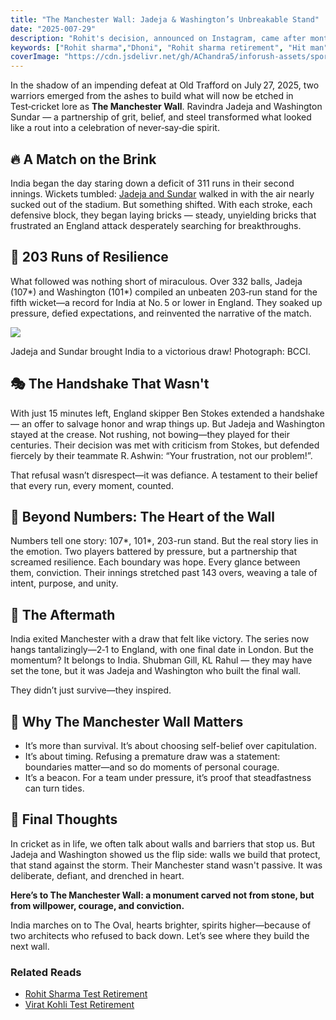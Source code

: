 ```yaml
---
title: "The Manchester Wall: Jadeja & Washington’s Unbreakable Stand"
date: "2025-007-29"
description: "Rohit's decision, announced on Instagram, came after months of speculation and a recent dip in form, but it doesn’t diminish his towering legacy. How crucial is this impact to the Indian team?"
keywords: ["Rohit sharma","Dhoni", "Rohit sharma retirement", "Hit man", "Indian cricket"]
coverImage: "https://cdn.jsdelivr.net/gh/AChandra5/inforush-assets/sports-fitness/manchester-cover.png"
---
```

 
 In the shadow of an impending defeat at Old Trafford on July 27, 2025, two warriors emerged from the ashes to build what will now be etched in Test‑cricket lore as <b>The Manchester Wall</b>. Ravindra Jadeja and Washington Sundar — a partnership of grit, belief, and steel transformed what looked like a rout into a celebration of never‑say‑die spirit.

## 🔥 A Match on the Brink

India began the day staring down a deficit of 311 runs in their second innings. Wickets tumbled: <a href = "https://www.telegraphindia.com/sports/cricket/jadeja-and-washingtons-resistance-turns-tide-as-india-crawl-ahead-on-day-five-of-fourth-test/cid/2115246?utm_source=chatgpt.com" target ="_blank">Jadeja and Sundar</a> walked in with the air nearly sucked out of the stadium. But something shifted. With each stroke, each defensive block, they began laying bricks — steady, unyielding bricks that frustrated an England attack desperately searching for breakthroughs. 

## 💪 203 Runs of Resilience

What followed was nothing short of miraculous. Over 332 balls, Jadeja (107*) and Washington (101*) compiled an unbeaten 203‑run stand for the fifth wicket—a record for India at No. 5 or lower in England. They soaked up pressure, defied expectations, and reinvented the narrative of the match.

<div>
<img src="https://cdn.jsdelivr.net/gh/AChandra5/inforush-assets/sports-fitness/jadeja-sundar.png" style={{height: "570px"}}/>
<p style={{fontSize: "0.7rem", textAlign: "center"}}>Jadeja and Sundar brought India to a victorious draw! Photograph: BCCI.</p>
</div>

## 🎭 The Handshake That Wasn't

With just 15 minutes left, England skipper Ben Stokes extended a handshake — an offer to salvage honor and wrap things up. But Jadeja and Washington stayed at the crease. Not rushing, not bowing—they played for their centuries. Their decision was met with criticism from Stokes, but defended fiercely by their teammate R. Ashwin: “Your frustration, not our problem!”.

That refusal wasn’t disrespect—it was defiance. A testament to their belief that every run, every moment, counted.

## 💫 Beyond Numbers: The Heart of the Wall

Numbers tell one story: 107*, 101*, 203-run stand. But the real story lies in the emotion. Two players battered by pressure, but a partnership that screamed resilience. Each boundary was hope. Every glance between them, conviction. Their innings stretched past 143 overs, weaving a tale of intent, purpose, and unity.

## 🌟 The Aftermath

India exited Manchester with a draw that felt like victory. The series now hangs tantalizingly—2‑1 to England, with one final date in London. But the momentum? It belongs to India. Shubman Gill, KL Rahul — they may have set the tone, but it was Jadeja and Washington who built the final wall.

They didn’t just survive—they inspired.

## 🎯 Why The Manchester Wall Matters
- It’s more than survival. It’s about choosing self-belief over capitulation.
- It’s about timing. Refusing a premature draw was a statement: boundaries matter—and so do moments of personal courage.
- It’s a beacon. For a team under pressure, it’s proof that steadfastness can turn tides.

## 📝 Final Thoughts

In cricket as in life, we often talk about walls and barriers that stop us. But Jadeja and Washington showed us the flip side: walls we build that protect, that stand against the storm. Their Manchester stand wasn't passive. It was deliberate, defiant, and drenched in heart.

<b>Here’s to The Manchester Wall: a monument carved not from stone, but from willpower, courage, and conviction.</b>

India marches on to The Oval, hearts brighter, spirits higher—because of two architects who refused to back down. Let’s see where they build the next wall.

###  Related Reads
- [Rohit Sharma Test Retirement](/category/sports-fitness/rohit-sharma-test-retirement)
- [Virat Kohli Test Retirement](/category/sports-fitness/virat-kohli-test-retirement)